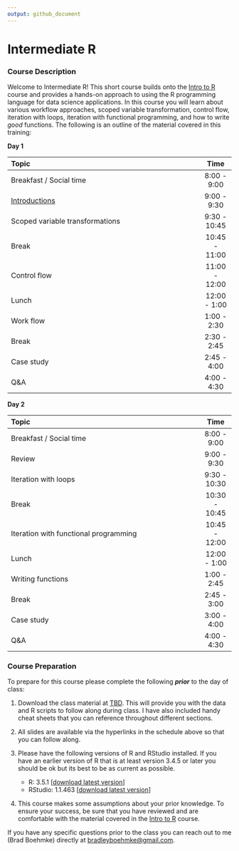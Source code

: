 ```yaml
---
output: github_document
---
```



# Intermediate R

### Course Description

Welcome to Intermediate R\! This short course builds onto the [Intro to R](https://github.com/uc-r/Intro-R) course and provides a hands-on
approach to using the R programming language for data science
applications. In this course you will learn about various workflow approaches,
scoped variable transformation, control flow, iteration with loops, iteration 
with functional programming, and how to write _good_ functions. The
following is an outline of the material covered in this training:

**Day 1**

| Topic                                                                          |     Time      |
| :----------------------------------------------------------------------------- | :-----------: |
| Breakfast / Social time                                                        |  8:00 - 9:00  |
| [Introductions](https://uc-r.github.io/Intermediate-R/day-1a-intro.html)       |  9:00 - 9:30  |
| Scoped variable transformations                                                |  9:30 - 10:45 |
| Break                                                                          | 10:45 - 11:00 |
| Control flow                                                                   | 11:00 - 12:00 |
| Lunch                                                                          | 12:00 - 1:00  |
| Work flow                                                                      |  1:00 - 2:30  |
| Break                                                                          |  2:30 - 2:45  |
| Case study                                                                     |  2:45 - 4:00  |
| Q\&A                                                                           |  4:00 - 4:30  |

**Day 2**

| Topic                                                                         |     Time      |
| :---------------------------------------------------------------------------- | :-----------: |
| Breakfast / Social time                                                       |  8:00 - 9:00  |
| Review                                                                        |  9:00 - 9:30  |
| Iteration with loops                                                          |  9:30 - 10:30 |
| Break                                                                         | 10:30 - 10:45 |
| Iteration with functional programming                                         | 10:45 - 12:00 |
| Lunch                                                                         | 12:00 - 1:00  |
| Writing functions                                                             |  1:00 - 2:45  |
| Break                                                                         |  2:45 - 3:00  |
| Case study                                                                    |  3:00 - 4:00  |
| Q\&A                                                                          |  4:00 - 4:30  |

### Course Preparation

To prepare for this course please complete the following ***prior*** to
the day of class:

1.  Download the class material at [TBD]().
    This will provide you with the data and R scripts to follow along
    during class. I have also included handy cheat sheets that you can
    reference throughout different sections.

2.  All slides are available via the hyperlinks in the schedule above so
    that you can follow along.

3.  Please have the following versions of R and RStudio installed. If
    you have an earlier version of R that is at least version 3.4.5 or
    later you should be ok but its best to be as current as possible.
    
      - R: 3.5.1 \[[download latest
        version](https://cran.r-project.org/)\]
      - RStudio: 1.1.463 \[[download latest
        version](https://www.rstudio.com/products/rstudio/download/#download)\]
        
4. This course makes some assumptions about your prior knowledge. To ensure your
   success, be sure that you have reviewed and are comfortable with the material
   covered in the [Intro to R](https://github.com/uc-r/Intro-R) course. 
   
If you have any specific questions prior to the class you can reach out to me 
(Brad Boehmke) directly at [bradleyboehmke@gmail.com](mailto:bradleyboehmke@gmail.com).